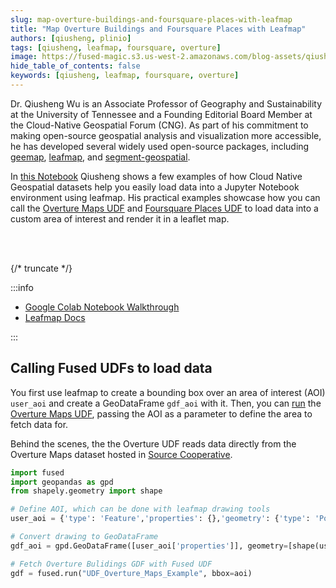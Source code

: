 ```yaml
---
slug: map-overture-buildings-and-foursquare-places-with-leafmap
title: "Map Overture Buildings and Foursquare Places with Leafmap"
authors: [qiusheng, plinio]
tags: [qiusheng, leafmap, foursquare, overture]
image: https://fused-magic.s3.us-west-2.amazonaws.com/blog-assets/qiusheng_social.png
hide_table_of_contents: false
keywords: [qiusheng, leafmap, foursquare, overture]
---
```


Dr. Qiusheng Wu is an Associate Professor of Geography and Sustainability at the University of Tennessee and a Founding Editorial Board Member at the Cloud-Native Geospatial Forum (CNG). As part of his commitment to making open-source geospatial analysis and visualization more accessible, he has developed several widely used open-source packages, including [geemap](https://geemap.org/), [leafmap](https://leafmap.org/), and [segment-geospatial](https://samgeo.gishub.org/).

In [this Notebook](https://colab.research.google.com/drive/1JUupA0f5xJ_2QMqI6xrsEnLqIGXhB6le?usp=sharing) Qiusheng shows a few examples of how Cloud Native Geospatial datasets help you easily load data into a Jupyter Notebook environment using leafmap. His practical examples showcase how you can call the [Overture Maps UDF](https://www.fused.io/workbench/catalog/Overture_Maps_Example-64071fb8-2c96-4015-adb9-596c3bac6787) and [Foursquare Places UDF](https://www.fused.io/workbench/catalog/Foursquare_Open_Source_Places-5cd75ead-e319-4279-8efc-04276de145bc) to load data into a custom area of interest and render it in a leaflet map.


<ReactPlayer playsinline={true} className="video__player" playing={true} muted={true} controls height="100%" url="https://fused-magic.s3.us-west-2.amazonaws.com/blog-assets/leafmap.mp4" width="100%" />

<br></br>

{/* truncate */}

:::info

- [Google Colab Notebook Walkthrough](https://colab.research.google.com/drive/1Ud1HzNnEuXCBMGJJntM7MZJpKAnpYhns?usp=sharing)
- [Leafmap Docs](https://leafmap.org/)

:::


## Calling Fused UDFs to load data

You first use leafmap to create a bounding box over an area of interest (AOI) `user_aoi` and create a GeoDataFrame `gdf_aoi` with it. Then, you can [run](https://docs.fused.io/core-concepts/run/) the [Overture Maps UDF](https://www.fused.io/workbench/catalog/Overture_Maps_Example-64071fb8-2c96-4015-adb9-596c3bac6787), passing the AOI as a parameter to define the area to fetch data for.


<ReactPlayer playsinline={true} className="video__player" playing={true} muted={true} controls height="100%" url="https://fused-magic.s3.us-west-2.amazonaws.com/blog-assets/qiusheng_notebook.mp4" width="100%" />

Behind the scenes, the the Overture UDF reads data directly from the Overture Maps dataset hosted in [Source Cooperative](https://source.coop/repositories/fused/overture/description).


```python showLineNumbers
import fused
import geopandas as gpd
from shapely.geometry import shape

# Define AOI, which can be done with leafmap drawing tools
user_aoi = {'type': 'Feature','properties': {},'geometry': {'type': 'Polygon','coordinates': [[[-74.025621, 40.699967],[-74.025621, 40.730283],[-73.966055, 40.730283],[-73.966055, 40.699967],[-74.025621, 40.699967]]]}}

# Convert drawing to GeoDataFrame
gdf_aoi = gpd.GeoDataFrame([user_aoi['properties']], geometry=[shape(user_aoi['geometry'])])

# Fetch Overture Bulidings GDF with Fused UDF
gdf = fused.run("UDF_Overture_Maps_Example", bbox=aoi)
```





<br></br>
